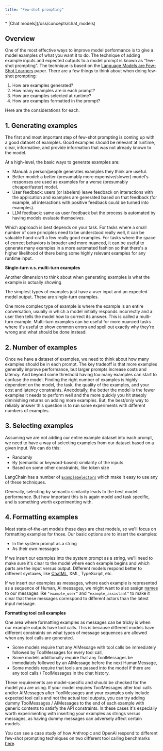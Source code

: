 ```yaml
---
title: "Few-shot prompting"
---
```


<Note>
  * [Chat models](/oss/concepts/chat_models)
</Note>

## Overview

One of the most effective ways to improve model performance is to give a model examples of what you want it to do. The technique of adding example inputs and expected outputs to a model prompt is known as "few-shot prompting". The technique is based on the [Language Models are Few-Shot Learners](https://arxiv.org/abs/2005.14165) paper. There are a few things to think about when doing few-shot prompting:

1. How are examples generated?
2. How many examples are in each prompt?
3. How are examples selected at runtime?
4. How are examples formatted in the prompt?

Here are the considerations for each.

## 1. Generating examples

The first and most important step of few-shot prompting is coming up with a good dataset of examples. Good examples should be relevant at runtime, clear, informative, and provide information that was not already known to the model.

At a high-level, the basic ways to generate examples are:

* Manual: a person/people generates examples they think are useful.
* Better model: a better (presumably more expensive/slower) model's responses are used as examples for a worse (presumably cheaper/faster) model.
* User feedback: users (or labelers) leave feedback on interactions with the application and examples are generated based on that feedback (for example, all interactions with positive feedback could be turned into examples).
* LLM feedback: same as user feedback but the process is automated by having models evaluate themselves.

Which approach is best depends on your task. For tasks where a small number of core principles need to be understood really well, it can be valuable hand-craft a few really good examples. For tasks where the space of correct behaviors is broader and more nuanced, it can be useful to generate many examples in a more automated fashion so that there's a higher likelihood of there being some highly relevant examples for any runtime input.

**Single-turn v.s. multi-turn examples**

Another dimension to think about when generating examples is what the example is actually showing.

The simplest types of examples just have a user input and an expected model output. These are single-turn examples.

One more complex type of example is where the example is an entire conversation, usually in which a model initially responds incorrectly and a user then tells the model how to correct its answer. This is called a multi-turn example. Multi-turn examples can be useful for more nuanced tasks where it's useful to show common errors and spell out exactly why they're wrong and what should be done instead.

## 2. Number of examples

Once we have a dataset of examples, we need to think about how many examples should be in each prompt. The key tradeoff is that more examples generally improve performance, but larger prompts increase costs and latency. And beyond some threshold having too many examples can start to confuse the model. Finding the right number of examples is highly dependent on the model, the task, the quality of the examples, and your cost and latency constraints. Anecdotally, the better the model is the fewer examples it needs to perform well and the more quickly you hit steeply diminishing returns on adding more examples. But, the best/only way to reliably answer this question is to run some experiments with different numbers of examples.

## 3. Selecting examples

Assuming we are not adding our entire example dataset into each prompt, we need to have a way of selecting examples from our dataset based on a given input. We can do this:

* Randomly
* By (semantic or keyword-based) similarity of the inputs
* Based on some other constraints, like token size

LangChain has a number of [`ExampleSelectors`](/oss/concepts/example_selectors) which make it easy to use any of these techniques.

Generally, selecting by semantic similarity leads to the best model performance. But how important this is is again model and task specific, and is something worth experimenting with.

## 4. Formatting examples

Most state-of-the-art models these days are chat models, so we'll focus on formatting examples for those. Our basic options are to insert the examples:

* In the system prompt as a string
* As their own messages

If we insert our examples into the system prompt as a string, we'll need to make sure it's clear to the model where each example begins and which parts are the input versus output. Different models respond better to different syntaxes, like [ChatML](https://learn.microsoft.com/en-us/azure/ai-services/openai/how-to/chat-markup-language), XML, TypeScript, etc.

If we insert our examples as messages, where each example is represented as a sequence of Human, AI messages, we might want to also assign [names](/oss/concepts/messages) to our messages like `"example_user"` and `"example_assistant"` to make it clear that these messages correspond to different actors than the latest input message.

**Formatting tool call examples**

One area where formatting examples as messages can be tricky is when our example outputs have tool calls. This is because different models have different constraints on what types of message sequences are allowed when any tool calls are generated.

* Some models require that any AIMessage with tool calls be immediately followed by ToolMessages for every tool call,
* Some models additionally require that any ToolMessages be immediately followed by an AIMessage before the next HumanMessage,
* Some models require that tools are passed into the model if there are any tool calls / ToolMessages in the chat history.

These requirements are model-specific and should be checked for the model you are using. If your model requires ToolMessages after tool calls and/or AIMessages after ToolMessages and your examples only include expected tool calls and not the actual tool outputs, you can try adding dummy ToolMessages / AIMessages to the end of each example with generic contents to satisfy the API constraints. In these cases it's especially worth experimenting with inserting your examples as strings versus messages, as having dummy messages can adversely affect certain models.

You can see a case study of how Anthropic and OpenAI respond to different few-shot prompting techniques on two different tool calling benchmarks [here](https://blog.langchain.dev/few-shot-prompting-to-improve-tool-calling-performance/).
